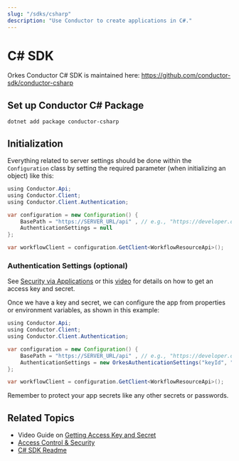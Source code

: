 ```yaml
---
slug: "/sdks/csharp"
description: "Use Conductor to create applications in C#."
---
```


# C# SDK

Orkes Conductor C# SDK is maintained here: https://github.com/conductor-sdk/conductor-csharp

## Set up Conductor C# Package

```shell
dotnet add package conductor-csharp
```

## Initialization

Everything related to server settings should be done within the `Configuration` class by setting the required parameter (when initializing an object) like this:

```java
using Conductor.Api;
using Conductor.Client;
using Conductor.Client.Authentication;

var configuration = new Configuration() {
    BasePath = "https://SERVER_URL/api" , // e.g., "https://developer.orkescloud.com/api" for Developer Playground
    AuthenticationSettings = null
};

var workflowClient = configuration.GetClient<WorkflowResourceApi>();
```

### Authentication Settings (optional)

See [Security via Applications](/content/access-control-and-security/applications#generating-access-keys) or this [video](https://www.youtube.com/watch?v=f1b5vZRKn2Q) for details on how to get an access key and secret.

Once we have a key and secret, we can configure the app from properties or environment variables, as shown in this example:

```java
using Conductor.Api;
using Conductor.Client;
using Conductor.Client.Authentication;

var configuration = new Configuration() {
    BasePath = "https://SERVER_URL/api" , // e.g., "https://developer.orkescloud.com/api" for Developer Playground
    AuthenticationSettings = new OrkesAuthenticationSettings("keyId", "keySecret")
};

var workflowClient = configuration.GetClient<WorkflowResourceApi>();

```

Remember to protect your app secrets like any other secrets or passwords.

## Related Topics

- Video Guide on [Getting Access Key and Secret](https://www.youtube.com/watch?v=f1b5vZRKn2Q)
- [Access Control & Security](/content/category/access-control-and-security)
- [C# SDK Readme](https://github.com/conductor-sdk/conductor-csharp#readme)

